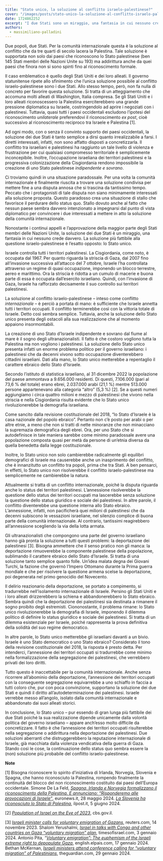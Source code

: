 ```yaml
---
title: "Stato unico, la soluzione al conflitto israelo-palestinese?"
cover: "/images/posts/stato-unico-la-soluzione-al-conflitto-israelo-palestinese.jpeg"
date: 1724862252
excerpt: "I due Stati sono un miraggio, una fantasia in cui nessuno crede davvero. La soluzione più fattibile alla questione israelo-palestinese è l’esatto opposto: lo Stato unico"
authors:
  - massimiliano-palladini
---
```


﻿Due popoli, due Stati. Per la comunità internazionale questa è la soluzione al conflitto che da tre quarti di secolo lacera la Palestina. Tale soluzione è supportata non solo dai paesi che riconoscono lo Stato palestinese (ben 145 Stati membri delle Nazioni Unite su 193) ma addirittura anche da quei paesi che finora non si sono spinti fino al riconoscimento formale.

Il caso emblematico è quello degli Stati Uniti e dei loro alleati. Il governo statunitense ripete allo sfinimento che l’unica soluzione possibile al conflitto israelo-palestinese sono i due Stati. Allo stesso tempo, però, non fa nulla di concreto per favorire questa soluzione. Si tratta di un atteggiamento che accomuna molti alleati di Washington, Italia compresa. Se gli Stati Uniti e i loro alleati riconoscessero la Palestina eserciterebbero una grande pressione diplomatica su Israele, costringendolo ad aprire i negoziati con i palestinesi. Tuttavia, quasi tutti i paesi occidentali escludono l’ipotesi del riconoscimento _unilaterale_ preferendovi il riconoscimento _ex post_, cioè successivo al riconoscimento reciproco tra Israele e Palestina \[1\].

Ad ogni modo, con o senza il convinto supporto dei paesi occidentali, la soluzione dei due Stati è tanto semplice a dirsi quanto irrealizzabile a farsi. I diretti interessati, infatti, non sono affatto disposti a concretizzarla. Il conflitto tra israeliani e palestinesi ha raggiunto un tale livello di violenza e frustrazione per cui qualsiasi compromesso territoriale è semplicemente inconcepibile. Inoltre, l’occupazione israeliana dei territori palestinesi e la progressiva colonizzazione della Cisgiordania rendono impossibile la creazione di uno Stato palestinese _indipendente e sovrano_.

Ci troviamo quindi in una situazione paradossale. Per una volta la comunità internazionale è finalmente riuscita a trovare una soluzione condivisa per mettere fine a una disputa annosa che si trascina da tantissimo tempo. Peccato che i protagonisti di tale disputa non siano minimamente interessati alla soluzione proposta. Questo paradosso crea una situazione di stallo che favorisce il perdurare dello status quo. Stallo dovuto anche al fatto che nessun paese sembra davvero intenzionato a impegnarsi dal punto di vista diplomatico per convincere i due interessati a mettere in atto la soluzione della comunità internazionale.

Nonostante i continui appelli e l’approvazione della maggior parte degli Stati membri delle Nazioni Unite, la soluzione dei due Stati è un miraggio, una fantasia in cui nessuno crede davvero. La soluzione più fattibile alla questione israelo-palestinese è l’esatto opposto: lo Stato unico.

Israele controlla tutti i territori palestinesi. La Cisgiordania, come noto, è occupata dal 1967. Per quanto riguarda la striscia di Gaza, dal 2007 fino all’invasione successiva all’attacco del 7 ottobre, Israele l’ha controllata attraverso un regime di quasi occupazione, imponendo un blocco terrestre, aereo e marittimo. Ora la striscia è ridotta a un cumulo di macerie e buona parte di essa è occupata dall’esercito israeliano. Quindi, con l’invasione di Gaza, Israele ha rafforzato decisamente il suo controllo sui territori palestinesi.

La soluzione al conflitto israelo-palestinese – inteso come conflitto _internazionale_ – è perciò a portata di mano: è sufficiente che Israele annetta tutti i territori occupati. Il conflitto terminerebbe così con la vittoria totale di Israele. Detto così sembra semplice. Tuttavia, anche la soluzione dello Stato unico presenta degli ostacoli alla sua realizzazione che al momento appaiono insormontabili.

La creazione di uno Stato d’Israele indipendente e sovrano dal fiume al mare è il sogno degli ultranazionalisti. Il fatto è che costoro vogliono tutta la Palestina ma non vogliono i palestinesi. La soluzione dello Stato unico presenta infatti un enorme problema politico per il governo israeliano: i palestinesi che da decenni vivono sotto occupazione diventerebbero cittadini israeliani. Dati alla mano, lo Stato unico metterebbe a repentaglio il carattere ebraico dello Stato d’Israele.

Secondo l’istituto di statistica israeliano, al 31 dicembre 2022 la popolazione del paese ammontava a 9.656.000 residenti. Di questi, 7.106.000 (pari al 73,6 % del totale) erano ebrei, 2.037.000 arabi (21,1 %) mentre 513.000 persone appartenevano alla categoria “altro” (5,3 %) \[2\]. Se a questi numeri aggiungiamo i circa quattro milioni e mezzo di palestinesi che vivono nella striscia e nella Cisgiordania risulta evidente che lo Stato unico rivoluzionerebbe la demografia israeliana.

Come sancito dalla revisione costituzionale del 2018, “lo Stato d’Israele è la casa nazionale del popolo ebraico”. Pertanto non c’è posto per arabi o per altre etnie, a meno che non si tratti di nette minoranze che non minacciano la supremazia demografica degli ebrei. Ora, per uno Stato che si autodefinisce in tale maniera sarebbe come minimo paradossale avere una popolazione composta quasi per metà da persone di un’etnia diversa da quella benedetta dalla legge costituzionale.

Inoltre, lo Stato unico non solo cambierebbe radicalmente gli equilibri demografici di Israele ma causerebbe anche un inasprimento del conflitto, che è innanzitutto un conflitto tra popoli, prima che tra Stati. A ben pensarci, in effetti, lo Stato unico non risolverebbe il conflitto israelo-palestinese ma semplicemente ne cambierebbe la natura.

Attualmente si tratta di un conflitto internazionale, poiché la disputa riguarda anche lo status dei territori palestinesi. L’annessione risolverebbe la questione dello status dei territori occupati ma lascerebbe senza soluzione la questione dello status giuridico e sociale dei palestinesi. In altre parole, il conflitto diventerebbe una questione interna allo Stato ebraico. L’annessione, infatti, non pacificherà quei milioni di palestinesi che da decenni subiscono le vessazioni israeliane, nel silenzio complice di buona parte della comunità internazionale. Al contrario, tantissimi reagirebbero all’annessione scegliendo la via della lotta armata.

Gli ultranazionalisti che compongono una parte del governo israeliano hanno già pronta la soluzione a tutti questi problemi: la deportazione dei palestinesi \[3\]. Bisogna ammettere che il senso pratico non gli manca: la deportazione rimuoverebbe la componente palestinese della popolazione, sublimando il carattere ebraico dello Stato d’Israele. Si tratta di una soluzione tanto semplice quanto folle. Un’idea malata degna dei Giovani Turchi, la fazione che governò l’Impero Ottomano durante la Prima guerra mondiale e che per risolvere la questione armena scelse la deportazione, poi degenerata nel primo genocidio del Novecento.

Il delirio reazionario della deportazione, se portato a compimento, si tradurrebbe nell’isolamento internazionale di Israele. Persino gli Stati Uniti e i loro alleati drizzerebbero la schiena e abbandonerebbero lo Stato ebraico. Sembra quindi che la deportazione dei palestinesi sia destinata a rimanere il sogno proibito degli estremisti. Ciononostante, il problema rimane: lo Stato unico rivoluzionerebbe la demografia di Israele, imponendo il dilemma politico di definire lo status giuridico e sociale dei palestinesi. Si tratta di un dilemma esistenziale per Israele, poiché rappresenta la prova definitiva della solidità del suo regime democratico.

In altre parole, lo Stato unico metterebbe gli israeliani davanti a un bivio. Israele è uno Stato democratico o uno Stato ebraico? Considerato il tono della revisione costituzionale del 2018, la risposta è presto detta. Per intenderci, l’annessione dei territori occupati si tradurrebbe come minimo nella formalizzazione della segregazione dei palestinesi, che verrebbero privati dei loro diritti.

Tutto questo è inaccettabile per la comunità internazionale. Anche senza ricorrere all’abominio della deportazione, l’annessione dei territori occupati con la conseguente segregazione equivarrebbe a uno schiaffo in faccia a tutti coloro che, pur con poca convinzione, supportano la soluzione dei due Stati e quindi il diritto all’autodeterminazione dei palestinesi. Israele verrebbe messo all’angolo, isolato dalla comunità internazionale e abbandonato dai suoi alleati storici.

In conclusione, lo Stato unico – pur essendo di gran lunga più fattibile dei due Stati poiché la sua realizzazione dipende unicamente dalla volontà politica del governo israeliano – appare anch’esso molto difficile da concretizzare. Il fatto è che l’annessione dei territori occupati risulterebbe nella segregazione o addirittura nella deportazione dei palestinesi. Due soluzioni aberranti che distruggerebbero la reputazione internazionale di Israele, già macchiata dalla violenza vendicativa della guerra di Gaza. Stando così le cose, la continuazione dello status quo sembra essere la (non) soluzione più probabile del conflitto israelo-palestinese.



**Note**

\[1\] Bisogna riconoscere lo spirito d’iniziativa di Irlanda, Norvegia, Slovenia e Spagna, che hanno riconosciuto la Palestina, rompendo finalmente la continuità del blocco del non riconoscimento costituito dai paesi dell’Europa occidentale. Simone De La Feld, [_Spagna, Irlanda e Norvegia formalizzano il riconoscimento della Palestina. E annunciano: “Risponderemo alle provocazioni di Israele”_](https://www.eunews.it/2024/05/28/spagna-irlanda-norvegia-palestina-israele/), euronews.it, 28 maggio 2024. [_La Slovenia ha riconosciuto lo Stato di Palestina_](https://www.ilpost.it/2024/06/05/slovenia-riconosciuto-stato-palestina/), ilpost.it, 5 giugno 2024.

\[2\] [_Population of Israel on the Eve of 2023_](https://www.cbs.gov.il/he/mediarelease/DocLib/2022/426/11_22_426e.pdf), cbs.gov.il.

\[3\] [_Israeli minister calls for voluntary emigration of Gazans_](https://www.reuters.com/world/middle-east/israeli-minister-calls-voluntary-emigration-gazans-2023-11-14/#:~:text=JERUSALEM%2C%20Nov%2014%20%28Reuters%29,to%20leave%20for%20other%20countries.), reuters.com, 14 novembre 2023. Shalom Yerushalmi, [_Israel in talks with Congo and other countries on Gaza “voluntary migration” plan_](https://www.timesofisrael.com/israel-in-talks-with-congo-and-other-countries-on-gaza-voluntary-migration-plan/), timesofisrael.com, 3 gennaio 2024. Antonio Pita, _“_[_Voluntary emigration”: The euphemism of the Israeli extreme right to depopulate Gaza_](https://english.elpais.com/international/2024-01-17/voluntary-emigration-the-euphemism-of-the-israeli-extreme-right-to-depopulate-gaza.html), english.elpais.com, 17 gennaio 2024. Bethan McKernan, [_Israeli ministers attend conference calling for “voluntary migration” of Palestinians_](https://www.theguardian.com/world/2024/jan/29/israeli-ministers-attend-conference-calling-for-voluntary-migration-of-palestinians), theguardian.com, 29 gennaio 2024.


